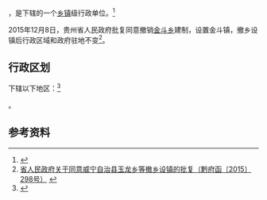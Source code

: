 {{中国乡级行政区|52/05/26/200/000}}

'''{{PAGENAMEBASE}}'''，是{{PRC admin/fullname|52/05/26/200/000|3}}下辖的一个[[乡镇|乡镇]]级行政单位。<ref>{{PRC admin/ref sgc|{{PRC admin/parent|52/05/26/200/000}}}}</ref>

2015年12月8日，贵州省人民政府批复同意撤销[[金斗乡|金斗乡]]建制，设置金斗镇，撤乡设镇后行政区域和政府驻地不变<ref>[http://www.gzgov.gov.cn/xxgk/zfxxgkpt/szfxxgkml/201512/t20151218_360488.html 省人民政府关于同意威宁自治县玉龙乡等撤乡设镇的批复（黔府函〔2015〕298号）] {{webarchive|url=https://web.archive.org/web/20170905054824/http://www.gzgov.gov.cn/xxgk/zfxxgkpt/szfxxgkml/201512/t20151218_360488.html |date=2017-09-05 }}</ref>。

== 行政区划 ==

{{PAGENAMEBASE}}下辖以下地区：<ref>{{PRC admin/ref sgc|52/05/26/200/000}}</ref>

{{PRC admin/children|52/05/26/200/000}}。

== 参考资料 ==

{{reflist}}

{{行政区划小作品}}
{{PRC admin/navcat|52/05/26/200/000}}